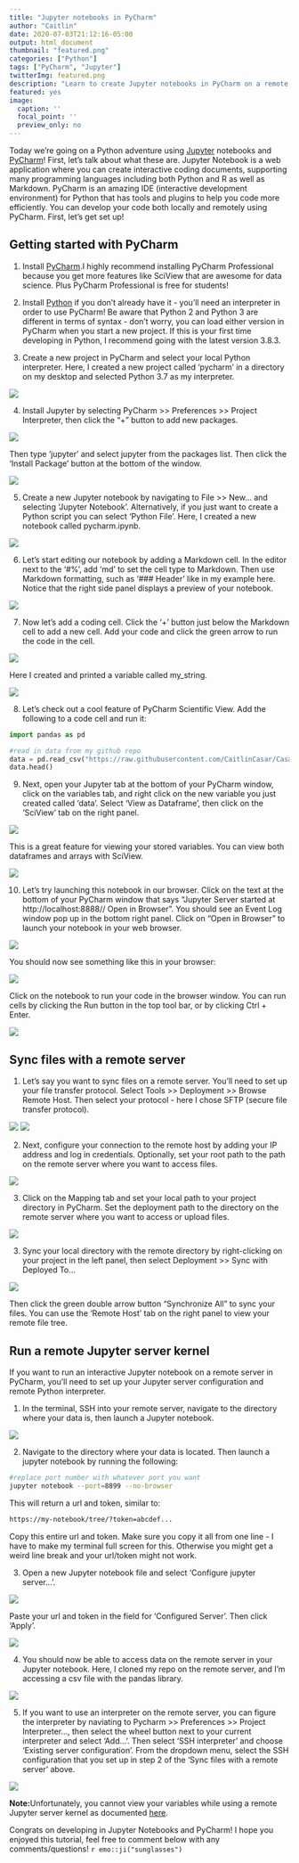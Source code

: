 ```yaml
---
title: "Jupyter notebooks in PyCharm"
author: "Caitlin"
date: 2020-07-03T21:12:16-05:00
output: html_document
thumbnail: "featured.png"
categories: ["Python"]
tags: ["PyCharm", "Jupyter"]
twitterImg: featured.png
description: "Learn to create Jupyter notebooks in PyCharm on a remote server."
featured: yes
image:
  caption: ''
  focal_point: ''
  preview_only: no
---
```


Today we're going on a Python adventure using [Jupyter](https://jupyter.org/){target="_blank"} notebooks and [PyCharm](https://www.jetbrains.com/pycharm/){target="_blank"}! First, let's talk about what these are. Jupyter Notebook is a web application where you can create interactive coding documents, supporting many programming languages including both Python and R as well as Markdown. PyCharm is an amazing IDE (interactive development environment) for Python that has tools and plugins to help you code more efficiently. You can develop your code both locally and remotely using PyCharm. First, let's get set up!

## Getting started with PyCharm
1. <p>Install [PyCharm](https://www.jetbrains.com/pycharm/download/){target="_blank"}.I highly recommend installing PyCharm Professional because you get more features like SciView that are awesome for data science. Plus PyCharm Professional is free for students!</p>

2. <p>Install [Python](https://www.python.org/downloads/){target="_blank"} if you don't already have it - you'll need an interpreter in order to use PyCharm! Be aware that Python 2 and Python 3 are different in terms of syntax - don't worry, you can load either version in PyCharm when you start a new project. If this is your first time developing in Python, I recommend going with the latest version 3.8.3.</p>

3. <p>Create a new project in PyCharm and select your local Python interpreter. Here, I created a new project called 'pycharm' in a directory on my desktop and selected Python 3.7 as my interpreter.</p>

<img class="post" src="images/new-project.png">

4. <p>Install Jupyter by selecting PyCharm >> Preferences >> Project Interpreter, then click the "+" button to add new packages.</p>

<img class="post" src="images/project-preferences.png">

<p> Then type 'jupyter' and select jupyter from the packages list. Then click the 'Install Package' button at the bottom of the window.</p>

<img class="post" src="images/install-jupyter.png">

5. <p>Create a new Jupyter notebook by navigating to File >> New... and selecting 'Jupyter Notebook'. Alternatively, if you just want to create a Python script you can select 'Python File'. Here, I created a new notebook called pycharm.ipynb.</p> 

<img class="post" src="images/new-notebook.png">

6. <p>Let's start editing our notebook by adding a Markdown cell. In the editor next to the '#%', add 'md' to set the cell type to Markdown. Then use Markdown formatting, such as '### Header' like in my example here. Notice that the right side panel displays a preview of your notebook.</p>

<img class="post" src="images/markdown-cell.png">

7. <p>Now let's add a coding cell. Click the '+' button just below the Markdown cell to add a new cell. Add your code and click the green arrow to run the code in the cell.<p>

<img class="post" src="images/code-cell.png">

<p>Here I created and printed a variable called my_string.</p>

<img class="post" src="images/my-string.png">

8. <p>Let's check out a cool feature of PyCharm Scientific View. Add the following to a code cell and run it:</p>

```python
import pandas as pd

#read in data from my github repo
data = pd.read_csv("https://raw.githubusercontent.com/CaitlinCasar/Casar2020_DeMMO_MineralHostedBiofilms/master/orig_data/site_geochem.csv")
data.head()
```


9. <p>Next, open your Jupyter tab at the bottom of your PyCharm window, click on the variables tab, and right click on the new variable you just created called 'data'. Select 'View as Dataframe', then click on the 'SciView' tab on the right panel.</p>

<img class="post" src="images/view-dataframe.png">

<p>This is a great feature for viewing your stored variables. You can view both dataframes and arrays with SciView.</p>

<img class="post" src="images/sciview.png">

10. <p>Let's try launching this notebook in our browser. Click on the text at the bottom of your PyCharm window that says "Jupyter Server started at http://localhost:8888// Open in Browser". You should see an Event Log window pop up in the bottom right panel. Click on "Open in Browser" to launch your notebook in your web browser.</p>

<img class="post" src="images/open-in-browser.png">

<p>You should now see something like this in your browser:</p>
<img class="post" src="images/jupyter-web.png">

<p>Click on the notebook to run your code in the browser window. You can run cells by clicking the Run button in the top tool bar, or by clicking Ctrl + Enter.</p>

<img class="post" src="images/interactive-code.png">

## Sync files with a remote server

1. <p>Let's say you want to sync files on a remote server. You'll need to set up your file transfer protocol. Select Tools >> Deployment >> Browse Remote Host. Then select your protocol - here I chose SFTP (secure file transfer protocol).</p>

<img class="post" src="images/browse-remote-host.png">
<img class="post" src="images/sftp.png">

2. <p>Next, configure your connection to the remote host by adding your IP address and log in credentials. Optionally, set your root path to the path on the remote server where you want to access files.</p>

<img class="post" src="images/ssh-config.png">

3. <p>Click on the Mapping tab and set your local path to your project directory in PyCharm. Set the deployment path to the directory on the remote server where you want to access or upload files.</p>

<img class="post" src="images/mapping.png">

3. <p>Sync your local directory with the remote directory by right-clicking on your project in the left panel, then select Deployment >> Sync with Deployed To... 

<img class="post" src="images/sync.png">

<p>Then click the green double arrow button "Synchronize All" to sync your files. You can use the 'Remote Host' tab on the right panel to view your remote file tree.</p>

## Run a remote Jupyter server kernel

<p>If you want to run an interactive Jupyter notebook on a remote server in PyCharm, you'll need to set up your Jupyter server configuration and remote Python interpreter.</p>

1. <p>In the terminal, SSH into your remote server, navigate to the directory where your data is, then launch a Jupyter notebook.</p>

<img class="post" src="images/remote-server-ssh.png">

2. <p>Navigate to the directory where your data is located. Then launch a jupyter notebook by running the following:</p>

```bash
#replace port number with whatever port you want
jupyter notebook --port=8899 --no-browser
```

<p>This will return a url and token, similar to:</p>

```bash
https://my-notebook/tree/?token=abcdef...
```

<p>Copy this entire url and token. Make sure you copy it all from one line - I have to make my terminal full screen for this. Otherwise you might get a weird line break and your url/token might not work.</p>

3. <p>Open a new Jupyter notebook file and select 'Configure jupyter server...'.</p>

<img class="post" src="images/configure-jupyter-server.png">

<p>Paste your url and token in the field for 'Configured Server'. Then click 'Apply'.</p>

<img class="post" src="images/configured-server.png">

4. <p>You should now be able to access data on the remote server in your Jupyter notebook. Here, I cloned my repo on the remote server, and I'm accessing a csv file with the pandas library.</p>

<img class="post" src="images/remote-data.png">

5. <p>If you want to use an interpreter on the remote server, you can figure the interpreter by naviating to Pycharm >> Preferences >> Project Interpreter..., then select the wheel button next to your current interpreter and select 'Add...'. Then select 'SSH interpreter' and choose 'Existing server configuration'. From the dropdown menu, select the SSH configuration that you set up in step 2 of the 'Sync files with a remote server' above.</p>

<img class="post" src="images/remote-interpreter.png">

<p><strong>Note:</strong>Unfortunately, you cannot view your variables while using a remote Jupyter server kernel as documented [here](https://www.jetbrains.com/help/pycharm/running-jupyter-notebook-cells.html#variables){target="_blank"}.</p>


<p>Congrats on developing in Jupyter Notebooks and PyCharm! I hope you enjoyed this tutorial, feel free to comment below with any comments/questions! `r emo::ji("sunglasses")`</p>






